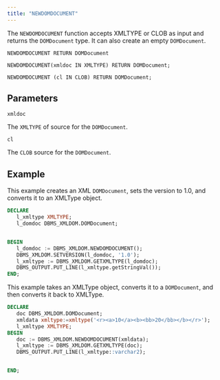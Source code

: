 ```yaml
---
title: "NEWDOMDOCUMENT"
---
```



The `NEWDOMDOCUMENT` function accepts XMLTYPE or CLOB as input and returns the `DOMDocument` type. It can also create an empty `DOMDocument`.

```
NEWDOMDOCUMENT RETURN DOMDocument

NEWDOMDOCUMENT(xmldoc IN XMLTYPE) RETURN DOMDocument;

NEWDOMDOCUMENT (cl IN CLOB) RETURN DOMDocument;
```

## Parameters

`xmldoc`

The `XMLTYPE` of source for the `DOMDocument`.

`cl`

The `CLOB` source for the `DOMDocument`.

## Example

This example creates an XML `DOMDocument`, sets the version to 1.0, and converts it to an XMLType object.

```sql
DECLARE
   l_xmltype XMLTYPE;
   l_domdoc DBMS_XMLDOM.DOMDocument;


BEGIN
   l_domdoc := DBMS_XMLDOM.NEWDOMDOCUMENT();
   DBMS_XMLDOM.SETVERSION(l_domdoc, '1.0');
   l_xmltype := DBMS_XMLDOM.GETXMLTYPE(l_domdoc);
   DBMS_OUTPUT.PUT_LINE(l_xmltype.getStringVal());
END;
```

This example takes an XMLType object, converts it to a `DOMDocument`, and then converts it back to XMLType.

```sql
DECLARE
   doc DBMS_XMLDOM.DOMDocument;
   xmldata xmltype:=xmltype('<r><a>10</a><b><bb>20</bb></b></r>');
   l_xmltype XMLTYPE;
BEGIN
   doc := DBMS_XMLDOM.NEWDOMDOCUMENT(xmldata);
   l_xmltype := DBMS_XMLDOM.GETXMLTYPE(doc);
   DBMS_OUTPUT.PUT_LINE(l_xmltype::varchar2);


END;
```